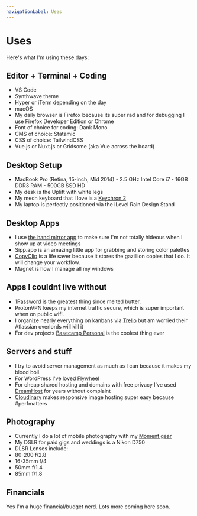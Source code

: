 ```yaml
---
navigationLabel: Uses
---
```


# Uses

Here's what I'm using these days: 


## Editor + Terminal + Coding

- VS Code
- Synthwave theme
- Hyper or iTerm depending on the day
- macOS
- My daily browser is Firefox because its super rad and for debugging I use Firefox Developer Edition or Chrome
- Font of choice for coding: Dank Mono
- CMS of choice: Statamic
- CSS of choice: TailwindCSS
- Vue.js or Nuxt.js or Gridsome (aka Vue across the board)

## Desktop Setup

- MacBook Pro (Retina, 15-inch, Mid 2014) - 2.5 GHz Intel Core i7 - 16GB DDR3 RAM - 500GB SSD HD
- My desk is the Uplift with white legs
- My mech keyboard that I love is a [Keychron 2](http://dlndl.co/keychron)
- My laptop is perfectly positioned via the iLevel Rain Design Stand

## Desktop Apps

- I use [the hand mirror app](https://handmirror.app/) to make sure I'm not totally hideous when I show up at video meetings
- Sipp.app is an amazing little app for grabbing and storing color palettes
- [CopyClip](https://fiplab.com/apps/copyclip-for-mac) is a life saver because it stores the gazillion copies that I do. It will change your workflow.
- Magnet is how I manage all my windows

## Apps I couldnt live without

- [1Password](http://dlndl.co/1pw) is the greatest thing since melted butter.
- ProtonVPN keeps my internet traffic secure, which is super important when on public wifi.
- I organize nearly everything on kanbans via [Trello](http://dlndl.co/trello) but am worried their Atlassian overlords will kill it
- For dev projects [Basecamp Personal](https://basecamp.com/personal) is the coolest thing ever

## Servers and stuff

- I try to avoid server management as much as I can because it makes my blood boil.
- For WordPress I've loved [Flywheel](http://rnwt.ch/flywheel)
- For cheap shared hosting and domains with free privacy I've used [DreamHost](http://dlndl.co/dh) for years without complaint
- [Cloudinary](http://dlndl.co/cloudinary) makes responsive image hosting super easy because #perfmatters


## Photography

- Currently I do a lot of mobile photography with my [Moment gear](http://dlndl.co/moment)
- My DSLR for paid gigs and weddings is a Nikon D750
- DLSR Lenses include: 
 - 80-200 f/2.8
 - 16-35mm f/4
 - 50mm f/1.4
 - 85mm f/1.8

## Financials

Yes I'm a huge financial/budget nerd. Lots more coming here soon.